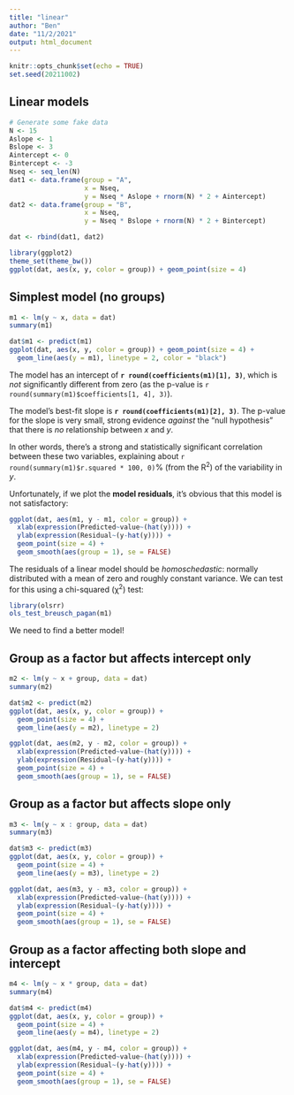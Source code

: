 ```yaml
---
title: "linear"
author: "Ben"
date: "11/2/2021"
output: html_document
---
```


```r
knitr::opts_chunk$set(echo = TRUE)
set.seed(20211002)
```

## Linear models

```r
# Generate some fake data
N <- 15
Aslope <- 1
Bslope <- 3
Aintercept <- 0
Bintercept <- -3
Nseq <- seq_len(N)
dat1 <- data.frame(group = "A",
                   x = Nseq,
                   y = Nseq * Aslope + rnorm(N) * 2 + Aintercept)
dat2 <- data.frame(group = "B",
                   x = Nseq,
                   y = Nseq * Bslope + rnorm(N) * 2 + Bintercept)

dat <- rbind(dat1, dat2)

library(ggplot2)
theme_set(theme_bw())
ggplot(dat, aes(x, y, color = group)) + geom_point(size = 4)
```

## Simplest model (no groups)

```r
m1 <- lm(y ~ x, data = dat)
summary(m1)

dat$m1 <- predict(m1)
ggplot(dat, aes(x, y, color = group)) + geom_point(size = 4) +
  geom_line(aes(y = m1), linetype = 2, color = "black")
```

The model has an intercept of **`r round(coefficients(m1)[1], 3)`**, which is _not_ significantly different from zero (as the p-value is `r round(summary(m1)$coefficients[1, 4], 3)`).

The model's best-fit slope is **`r round(coefficients(m1)[2], 3)`**.
The p-value for the slope is very small, strong evidence *against* the "null
hypothesis" that there is _no_ relationship between _x_ and _y_. 

In other words, there's a strong and statistically significant correlation 
between these two variables, explaining about 
`r round(summary(m1)$r.squared * 100, 0)`% (from the R^2^) 
of the variability in _y_.

Unfortunately, if we plot the **model residuals**, it's obvious that this model is not satisfactory:

```r
ggplot(dat, aes(m1, y - m1, color = group)) + 
  xlab(expression(Predicted~value~(hat(y)))) + 
  ylab(expression(Residual~(y-hat(y)))) +
  geom_point(size = 4) + 
  geom_smooth(aes(group = 1), se = FALSE)
```

The residuals of a linear model should be _homoschedastic_: normally distributed with a mean of zero and roughly constant variance. We can test for this using a chi-squared (χ^2^) test:

```r
library(olsrr)
ols_test_breusch_pagan(m1)
```

We need to find a better model!

## Group as a factor but affects intercept only

```r
m2 <- lm(y ~ x + group, data = dat)
summary(m2)
```


```r
dat$m2 <- predict(m2)
ggplot(dat, aes(x, y, color = group)) + 
  geom_point(size = 4) +
  geom_line(aes(y = m2), linetype = 2)

ggplot(dat, aes(m2, y - m2, color = group)) + 
  xlab(expression(Predicted~value~(hat(y)))) + 
  ylab(expression(Residual~(y-hat(y)))) +
  geom_point(size = 4) + 
  geom_smooth(aes(group = 1), se = FALSE)
```

## Group as a factor but affects slope only

```r
m3 <- lm(y ~ x : group, data = dat)
summary(m3)
```


```r
dat$m3 <- predict(m3)
ggplot(dat, aes(x, y, color = group)) + 
  geom_point(size = 4) +
  geom_line(aes(y = m3), linetype = 2)

ggplot(dat, aes(m3, y - m3, color = group)) + 
  xlab(expression(Predicted~value~(hat(y)))) + 
  ylab(expression(Residual~(y-hat(y)))) +
  geom_point(size = 4) + 
  geom_smooth(aes(group = 1), se = FALSE)
```


## Group as a factor affecting both slope and intercept

```r
m4 <- lm(y ~ x * group, data = dat)
summary(m4)
```


```r
dat$m4 <- predict(m4)
ggplot(dat, aes(x, y, color = group)) + 
  geom_point(size = 4) +
  geom_line(aes(y = m4), linetype = 2)

ggplot(dat, aes(m4, y - m4, color = group)) + 
  xlab(expression(Predicted~value~(hat(y)))) + 
  ylab(expression(Residual~(y-hat(y)))) +
  geom_point(size = 4) + 
  geom_smooth(aes(group = 1), se = FALSE)
```


